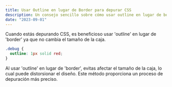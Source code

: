 ```yaml
---
title: Usar Outline en lugar de Border para depurar CSS
description: Un consejo sencillo sobre cómo usar outline en lugar de border para depurar CSS, ya que no altera el tamaño de la caja.
date: "2023-09-01"
---
```


Cuando estás depurando CSS, es beneficioso usar 'outline' en lugar de 'border' ya que no cambia el tamaño de la caja.

```css
.debug {
  outline: 1px solid red;
}
```

Al usar 'outline' en lugar de 'border', evitas afectar el tamaño de la caja, lo cual puede distorsionar el diseño. Este método proporciona un proceso de depuración más preciso.